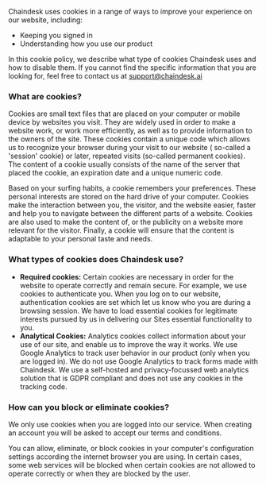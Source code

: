Chaindesk uses cookies in a range of ways to improve your experience on our website, including:

- Keeping you signed in
- Understanding how you use our product

In this cookie policy, we describe what type of cookies Chaindesk uses and how to disable them. If you cannot find the specific information that you are looking for, feel free to contact us at support@chaindesk.ai

### **What are cookies?**

Cookies are small text files that are placed on your computer or mobile device by websites you visit. They are widely used in order to make a website work, or work more efficiently, as well as to provide information to the owners of the site. These cookies contain a unique code which allows us to recognize your browser during your visit to our website ( so-called a 'session' cookie) or later, repeated visits (so-called permanent cookies). The content of a cookie usually consists of the name of the server that placed the cookie, an expiration date and a unique numeric code.

Based on your surfing habits, a cookie remembers your preferences. These personal interests are stored on the hard drive of your computer. Cookies make the interaction between you, the visitor, and the website easier, faster and help you to navigate between the different parts of a website. Cookies are also used to make the content of, or the publicity on a website more relevant for the visitor. Finally, a cookie will ensure that the content is adaptable to your personal taste and needs.

### **What types of cookies does Chaindesk use?**

- **Required cookies:** Certain cookies are necessary in order for the website to operate correctly and remain secure. For example, we use cookies to authenticate you. When you log on to our website, authentication cookies are set which let us know who you are during a browsing session. We have to load essential cookies for legitimate interests pursued by us in delivering our Sites essential functionality to you.
- **Analytical Cookies:** Analytics cookies collect information about your use of our site, and enable us to improve the way it works. We use Google Analytics to track user behavior in our product (only when you are logged in).
  We do not use Google Analytics to track forms made with Chaindesk. We use a self-hosted and privacy-focussed web analytics solution that is GDPR compliant and does not use any cookies in the tracking code.

### **How can you block or eliminate cookies?**

We only use cookies when you are logged into our service. When creating an account you will be asked to accept our terms and conditions.

You can allow, eliminate, or block cookies in your computer's configuration settings according the internet browser you are using. In certain cases, some web services will be blocked when certain cookies are not allowed to operate correctly or when they are blocked by the user.
